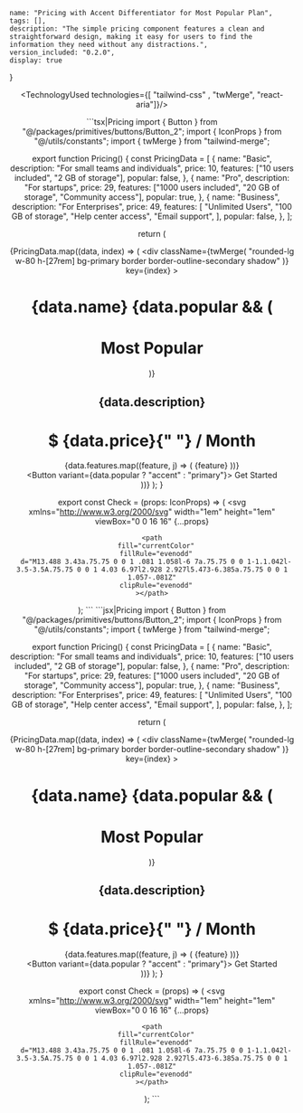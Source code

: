 
    name: "Pricing with Accent Differentiator for Most Popular Plan",
    tags: [],
    description: "The simple pricing component features a clean and straightforward design, making it easy for users to find the information they need without any distractions.",
    version_included: "0.2.0",
    display: true
}

<Wrapper>

<ImportsWrapper>

</ImportsWrapper>

<Header />
<Preview> 

<ResizableDisplay>
<PricingImplementation />
</ResizableDisplay>


</Preview>

<Implementation>


<TechnologyUsed technologies={[ "tailwind-css" , "twMerge", "react-aria"]}/>

<CodeBlock>
```tsx|Pricing
import { Button } from "@/packages/primitives/buttons/Button_2";
import { IconProps } from "@/utils/constants";
import { twMerge } from "tailwind-merge";

export function Pricing() {
  const PricingData = [
    {
      name: "Basic",
      description: "For small teams and individuals",
      price: 10,
      features: ["10 users included", "2 GB of storage"],
      popular: false,
    },
    {
      name: "Pro",
      description: "For startups",
      price: 29,
      features: ["1000 users included", "20 GB of storage", "Community access"],
      popular: true,
    },
    {
      name: "Business",
      description: "For Enterprises",
      price: 49,
      features: [
        "Unlimited Users",
        "100 GB of storage",
        "Help center access",
        "Email support",
      ],
      popular: false,
    },
  ];

  return (
    <div className="flex flex-col @lg:flex-row justify-center items-center gap-10">
      {PricingData.map((data, index) => (
        <div
          className={twMerge(
            "rounded-lg w-80 h-[27rem] bg-primary border border-outline-secondary shadow"
          )}
          key={index}
        >
          <div className="text-primary-foreground px-8 py-6 w-full h-full flex flex-col justify-between">
            <div>
              <h1 className="text-3xl font-medium mb-2 flex justify-between">
                {data.name}
                {data.popular && (
                  <h1 className="px-4 text-sm font-semibold rounded-full bg-blue-200 dark:bg-blue-600/40 text-blue-800 dark:text-blue-400 flex  items-center">
                    Most Popular
                  </h1>
                )}
              </h1>
              <h2 className="text-md mb-4">{data.description}</h2>
              <div className="w-full h-[1px] bg-outline"></div>
              <h1 className="text-4xl font-medium mb-8 mt-6">
                $ {data.price}{" "}
                <span className="text-secondary-foreground text-base">
                  / Month
                </span>
              </h1>
              <span className="flex flex-col gap-2">
                {data.features.map((feature, j) => (
                  <span
                    className="flex justify-start items-center gap-2"
                    key={j}
                  >
                    <Check /> {feature}
                  </span>
                ))}
              </span>
            </div>
            <Button variant={data.popular ? "accent" : "primary"}>
              Get Started
            </Button>
          </div>
        </div>
      ))}
    </div>
  );
}

export const Check = (props: IconProps) => (
  <svg
    xmlns="http://www.w3.org/2000/svg"
    width="1em"
    height="1em"
    viewBox="0 0 16 16"
    {...props}
  >
    <path
      fill="currentColor"
      fillRule="evenodd"
      d="M13.488 3.43a.75.75 0 0 1 .081 1.058l-6 7a.75.75 0 0 1-1.1.042l-3.5-3.5A.75.75 0 0 1 4.03 6.97l2.928 2.927l5.473-6.385a.75.75 0 0 1 1.057-.081Z"
      clipRule="evenodd"
    ></path>
  </svg>
);
```
```jsx|Pricing
import { Button } from "@/packages/primitives/buttons/Button_2";
import { IconProps } from "@/utils/constants";
import { twMerge } from "tailwind-merge";

export function Pricing() {
  const PricingData = [
    {
      name: "Basic",
      description: "For small teams and individuals",
      price: 10,
      features: ["10 users included", "2 GB of storage"],
      popular: false,
    },
    {
      name: "Pro",
      description: "For startups",
      price: 29,
      features: ["1000 users included", "20 GB of storage", "Community access"],
      popular: true,
    },
    {
      name: "Business",
      description: "For Enterprises",
      price: 49,
      features: [
        "Unlimited Users",
        "100 GB of storage",
        "Help center access",
        "Email support",
      ],
      popular: false,
    },
  ];

  return (
    <div className="flex flex-col @lg:flex-row justify-center items-center gap-10">
      {PricingData.map((data, index) => (
        <div
          className={twMerge(
            "rounded-lg w-80 h-[27rem] bg-primary border border-outline-secondary shadow"
          )}
          key={index}
        >
          <div className="text-primary-foreground px-8 py-6 w-full h-full flex flex-col justify-between">
            <div>
              <h1 className="text-3xl font-medium mb-2 flex justify-between">
                {data.name}
                {data.popular && (
                  <h1 className="px-4 text-sm font-semibold rounded-full bg-blue-200 dark:bg-blue-600/40 text-blue-800 dark:text-blue-400 flex  items-center">
                    Most Popular
                  </h1>
                )}
              </h1>
              <h2 className="text-md mb-4">{data.description}</h2>
              <div className="w-full h-[1px] bg-outline"></div>
              <h1 className="text-4xl font-medium mb-8 mt-6">
                $ {data.price}{" "}
                <span className="text-secondary-foreground text-base">
                  / Month
                </span>
              </h1>
              <span className="flex flex-col gap-2">
                {data.features.map((feature, j) => (
                  <span
                    className="flex justify-start items-center gap-2"
                    key={j}
                  >
                    <Check /> {feature}
                  </span>
                ))}
              </span>
            </div>
            <Button variant={data.popular ? "accent" : "primary"}>
              Get Started
            </Button>
          </div>
        </div>
      ))}
    </div>
  );
}

export const Check = (props) => (
  <svg
    xmlns="http://www.w3.org/2000/svg"
    width="1em"
    height="1em"
    viewBox="0 0 16 16"
    {...props}
  >
    <path
      fill="currentColor"
      fillRule="evenodd"
      d="M13.488 3.43a.75.75 0 0 1 .081 1.058l-6 7a.75.75 0 0 1-1.1.042l-3.5-3.5A.75.75 0 0 1 4.03 6.97l2.928 2.927l5.473-6.385a.75.75 0 0 1 1.057-.081Z"
      clipRule="evenodd"
    ></path>
  </svg>
);
```
</CodeBlock>

</Implementation>
</Wrapper>